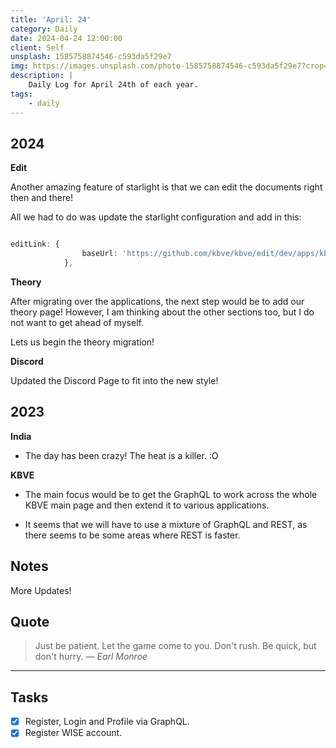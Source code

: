 ```yaml
---
title: 'April: 24'
category: Daily
date: 2024-04-24 12:00:00
client: Self
unsplash: 1585758874546-c593da5f29e7
img: https://images.unsplash.com/photo-1585758874546-c593da5f29e7?crop=entropy&cs=srgb&fm=jpg&ixid=MnwzNjM5Nzd8MHwxfHJhbmRvbXx8fHx8fHx8fDE2ODE3NDg2ODY&ixlib=rb-4.0.3&q=85
description: |
    Daily Log for April 24th of each year.
tags:
    - daily
---
```


## 2024

**Edit**

Another amazing feature of starlight is that we can edit the documents right then and there!

All we had to do was update the starlight configuration and add in this:

```ts

editLink: {
				baseUrl: 'https://github.com/kbve/kbve/edit/dev/apps/kbve.com',
			},

```

**Theory**

After migrating over the applications, the next step would be to add our theory page!
However, I am thinking about the other sections too, but I do not want to get ahead of myself.

Lets us begin the theory migration!


**Discord**

Updated the Discord Page to fit into the new style!

## 2023

**India**

-   The day has been crazy! The heat is a killer. :O

**KBVE**

-   The main focus would be to get the GraphQL to work across the whole KBVE main page and then extend it to various applications.

-   It seems that we will have to use a mixture of GraphQL and REST, as there seems to be some areas where REST is faster.

## Notes

More Updates!

## Quote

> Just be patient. Let the game come to you. Don't rush. Be quick, but don't hurry.
> — <cite>Earl Monroe</cite>

---

## Tasks

-   [x] Register, Login and Profile via GraphQL.
-   [x] Register WISE account.
